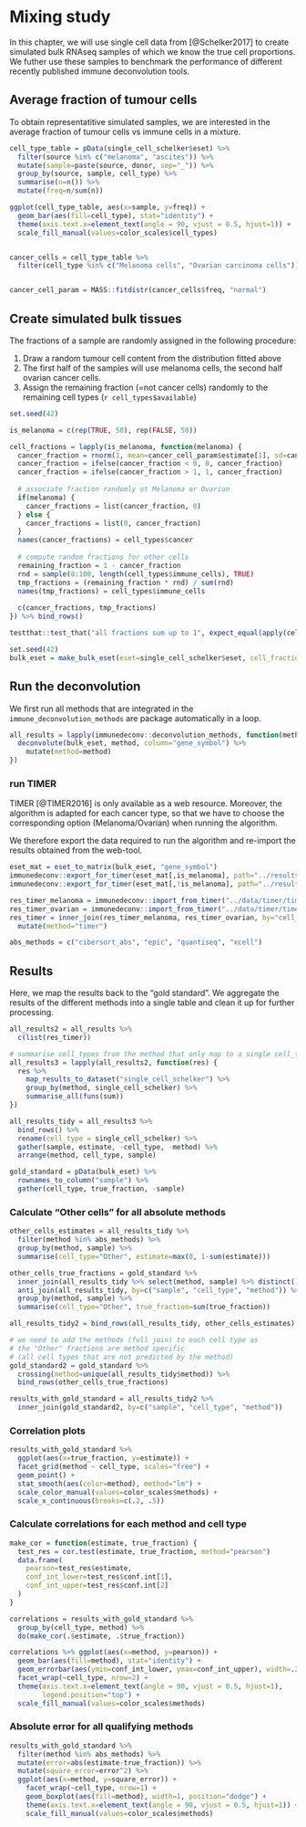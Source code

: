 # Mixing study

In this chapter, we will use single cell data from [@Schelker2017] to create simulated bulk RNAseq samples 
of which we know the true cell proportions. We futher use these samples to benchmark the performance of different recently published immune deconvolution tools. 

## Average fraction of tumour cells
To obtain representatitive simulated samples, we are interested in the average fraction of tumour cells vs immune cells in a mixture. 

```r
cell_type_table = pData(single_cell_schelker$eset) %>%
  filter(source %in% c("melanoma", "ascites")) %>%
  mutate(sample=paste(source, donor, sep="_")) %>% 
  group_by(source, sample, cell_type) %>% 
  summarise(n=n()) %>%
  mutate(freq=n/sum(n))

ggplot(cell_type_table, aes(x=sample, y=freq)) +
  geom_bar(aes(fill=cell_type), stat="identity") + 
  theme(axis.text.x=element_text(angle = 90, vjust = 0.5, hjust=1)) + 
  scale_fill_manual(values=color_scales$cell_types)


cancer_cells = cell_type_table %>% 
  filter(cell_type %in% c("Melanoma cells", "Ovarian carcinoma cells")) 


cancer_cell_param = MASS::fitdistr(cancer_cells$freq, "normal")
```



## Create simulated bulk tissues
The fractions of a sample are randomly assigned in the following procedure: 

1. Draw a random tumour cell content from the distribution fitted above
2. The first half of the samples will use melanoma cells, the second half ovarian cancer cells. 
3. Assign the remaining fraction (=not cancer cells)  randomly to the remaining cell types (`r cell_types$available`)

```r
set.seed(42)

is_melanoma = c(rep(TRUE, 50), rep(FALSE, 50))

cell_fractions = lapply(is_melanoma, function(melanoma) {
  cancer_fraction = rnorm(1, mean=cancer_cell_param$estimate[1], sd=cancer_cell_param$estimate[2])
  cancer_fraction = ifelse(cancer_fraction < 0, 0, cancer_fraction)
  cancer_fraction = ifelse(cancer_fraction > 1, 1, cancer_fraction)
  
  # associate fraction randomly ot Melanoma or Ovarian
  if(melanoma) {
    cancer_fractions = list(cancer_fraction, 0)
  } else {
    cancer_fractions = list(0, cancer_fraction)
  }
  names(cancer_fractions) = cell_types$cancer
  
  # compute random fractions for other cells
  remaining_fraction = 1 - cancer_fraction
  rnd = sample(0:100, length(cell_types$immune_cells), TRUE)
  tmp_fractions = (remaining_fraction * rnd) / sum(rnd)
  names(tmp_fractions) = cell_types$immune_cells
  
  c(cancer_fractions, tmp_fractions)
}) %>% bind_rows()

testthat::test_that("all fractions sum up to 1", expect_equal(apply(cell_fractions, 1, sum), rep(1, 100)))
```


```r
set.seed(42)
bulk_eset = make_bulk_eset(eset=single_cell_schelker$eset, cell_fractions = cell_fractions, n_cells=500)
```


## Run the deconvolution
We first run all methods that are integrated in the `immune_deconvolution_methods` are package automatically in a loop. 
```r
all_results = lapply(immunedeconv::deconvolution_methods, function(method) {
  deconvolute(bulk_eset, method, column="gene_symbol") %>%
    mutate(method=method)
})
```

### run TIMER
TIMER [@TIMER2016] is only available as a web resource. Moreover, the algorithm is adapted for each cancer type, so that we have to choose the corresponding option (Melanoma/Ovarian) when running the algorithm. 

We therefore export the data required to run the algorithm and re-import the results obtained from the web-tool. 

```r
eset_mat = eset_to_matrix(bulk_eset, "gene_symbol")
immunedeconv::export_for_timer(eset_mat[,is_melanoma], path="../results/timer_input_melanoma.tsv")
immunedeconv::export_for_timer(eset_mat[,!is_melanoma], path="../results/timer_input_ovarian.tsv")

res_timer_melanoma = immunedeconv::import_from_timer("../data/timer/timer_result_melanoma.csv")
res_timer_ovarian = immunedeconv::import_from_timer("../data/timer/timer_result_ovarian.csv")
res_timer = inner_join(res_timer_melanoma, res_timer_ovarian, by="cell_type") %>%
  mutate(method="timer")
```

```r
abs_methods = c("cibersort_abs", "epic", "quantiseq", "xcell")
```


## Results

Here, we map the results back to the "gold standard". We aggregate the results of the different methods
into a single table and clean it up for further processing. 
```r
all_results2 = all_results %>% 
  c(list(res_timer))

# summarise cell_types from the method that only map to a single cell_type in the reference dataset (namely monocytes and macrophages)
all_results3 = lapply(all_results2, function(res) {
  res %>% 
    map_results_to_dataset("single_cell_schelker") %>% 
    group_by(method, single_cell_schelker) %>%   
    summarise_all(funs(sum)) 
})

all_results_tidy = all_results3 %>%
  bind_rows() %>%
  rename(cell_type = single_cell_schelker) %>%
  gather(sample, estimate, -cell_type, -method) %>%
  arrange(method, cell_type, sample)

gold_standard = pData(bulk_eset) %>%
  rownames_to_column("sample") %>%
  gather(cell_type, true_fraction, -sample)
```

### Calculate "Other cells" for all absolute methods
```r
other_cells_estimates = all_results_tidy %>% 
  filter(method %in% abs_methods) %>%
  group_by(method, sample) %>% 
  summarise(cell_type="Other", estimate=max(0, 1-sum(estimate)))

other_cells_true_fractions = gold_standard %>%
  inner_join(all_results_tidy %>% select(method, sample) %>% distinct(), by=c("sample")) %>%
  anti_join(all_results_tidy, by=c("sample", "cell_type", "method")) %>% 
  group_by(method, sample) %>% 
  summarise(cell_type="Other", true_fraction=sum(true_fraction))
```


```r
all_results_tidy2 = bind_rows(all_results_tidy, other_cells_estimates)

# we need to add the methods (full join) to each cell type as 
# the "Other" fractions are method specific
# (all cell types that are not predicted by the method)
gold_standard2 = gold_standard %>%
  crossing(method=unique(all_results_tidy$method)) %>% 
  bind_rows(other_cells_true_fractions)

results_with_gold_standard = all_results_tidy2 %>%
  inner_join(gold_standard2, by=c("sample", "cell_type", "method"))

```

### Correlation plots
```r
results_with_gold_standard %>%
  ggplot(aes(x=true_fraction, y=estimate)) +
  facet_grid(method ~ cell_type, scales="free") +
  geom_point() +
  stat_smooth(aes(color=method), method="lm") + 
  scale_color_manual(values=color_scales$methods) + 
  scale_x_continuous(breaks=c(.2, .5))
```


### Calculate correlations for each method and cell type
```r
make_cor = function(estimate, true_fraction) {
  test_res = cor.test(estimate, true_fraction, method="pearson")
  data.frame(
    pearson=test_res$estimate,
    conf_int_lower=test_res$conf.int[1],
    conf_int_upper=test_res$conf.int[2]
  )
}

correlations = results_with_gold_standard %>%
  group_by(cell_type, method) %>%
  do(make_cor(.$estimate, .$true_fraction))

correlations %>% ggplot(aes(x=method, y=pearson)) +
  geom_bar(aes(fill=method), stat="identity") +
  geom_errorbar(aes(ymin=conf_int_lower, ymax=conf_int_upper), width=.2) + 
  facet_wrap(~cell_type, nrow=2) + 
  theme(axis.text.x=element_text(angle = 90, vjust = 0.5, hjust=1),
        legend.position="top") +
  scale_fill_manual(values=color_scales$methods)
```


### Absolute error for all qualifying methods
```r

results_with_gold_standard %>% 
  filter(method %in% abs_methods) %>% 
  mutate(error=abs(estimate-true_fraction)) %>%
  mutate(square_error=error^2) %>% 
  ggplot(aes(x=method, y=square_error)) + 
    facet_wrap(~cell_type, nrow=1) + 
    geom_boxplot(aes(fill=method), width=1, position="dodge") +
    theme(axis.text.x=element_text(angle = 90, vjust = 0.5, hjust=1)) +
    scale_fill_manual(values=color_scales$methods) 

```

